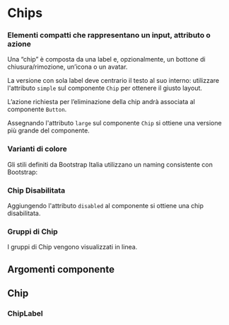 
<Meta title="Documentazione/Componenti/Chips" of={Chip} />

# Chips

### Elementi compatti che rappresentano un input, attributo o azione

Una “chip” è composta da una label e, opzionalmente, un bottone di chiusura/rimozione, un’icona o un avatar.

La versione con sola label deve centrario il testo al suo interno: utilizzare l'attributo `simple` sul componente `Chip` per ottenere il giusto layout.

L’azione richiesta per l’eliminazione della chip andrà associata al componente `Button`.

Assegnando l'attributo `large` sul componente `Chip` si ottiene una versione più grande del componente.

<Canvas>
    <Story id="componenti-chips--esempi" />
</Canvas>

### Varianti di colore

Gli stili definiti da Bootstrap Italia utilizzano un naming consistente con Bootstrap:

<Canvas>
    <Story id="componenti-chips--varianti-di-colore" />
</Canvas>

### Chip Disabilitata

Aggiungendo l'attributo `disabled` al componente si ottiene una chip disabilitata.

<Canvas>
    <Story id="componenti-chips--chip-disabilitata" />
</Canvas>

### Gruppi di Chip

I gruppi di Chip vengono visualizzati in linea.

<Canvas>
    <Story id="componenti-chips--gruppi-di-chip" />
</Canvas>

## Argomenti componente

## Chip

<ArgsTable of={Chip} />

### ChipLabel

<ArgsTable of={ChipLabel} />
